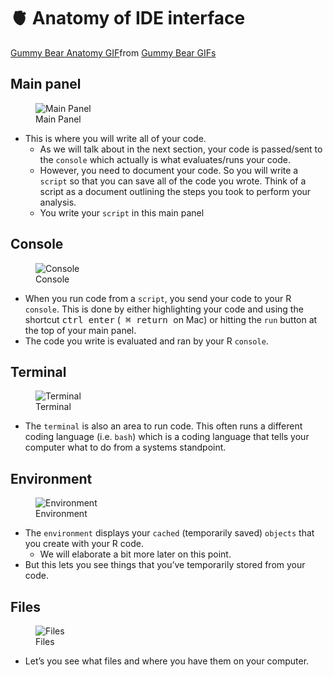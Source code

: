 # 🫀 Anatomy of IDE interface {#sec-anatomy}


<div class="tenor-gif-embed" data-postid="14322357" data-share-method="host" data-aspect-ratio="0.7" data-width="100%"><a href="https://tenor.com/view/gummy-bear-anatomy-the-insides-gif-14322357">Gummy Bear Anatomy GIF</a>from <a href="https://tenor.com/search/gummy+bear-gifs">Gummy Bear GIFs</a></div> <script type="text/javascript" async src="https://tenor.com/embed.js"></script>

## Main panel

![Main Panel](../assets/main_panel_r_studio.png)

- This is where you will write all of your code.
    - As we will talk about in the next section, your code is passed/sent to the `console` which actually is what evaluates/runs your code. 
    - However, you need to document your code. So you will write a `script` so that you can save all of the code you wrote. Think of a script as a document outlining the steps you took to perform your analysis.
    - You write your `script` in this main panel

## Console

![Console](../assets/console_r_studio.png)

- When you run code from a `script`, you send your code to your R `console`. This is done by either highlighting your code and using the shortcut <kbd>ctrl enter</kbd> (<kbd> ⌘ return </kbd> on Mac) or hitting the `run` button at the top of your main panel.
- The code you write is evaluated and ran by your R `console`.

## Terminal

![Terminal](../assets/terminal_r_studio.png)

- The `terminal` is also an area to run code. This often runs a different coding language (i.e. `bash`) which is a coding language that tells your computer what to do from a systems standpoint. 

## Environment

![Environment](../assets/environment_r_studio.png)

- The `environment` displays your `cached` (temporarily saved) `objects` that you create with your R code.
    - We will elaborate a bit more later on this point.
- But this lets you see things that you've temporarily stored from your code. 

## Files

![Files](../assets/files_r_studio.png)

- Let's you see what files and where you have them on your computer.